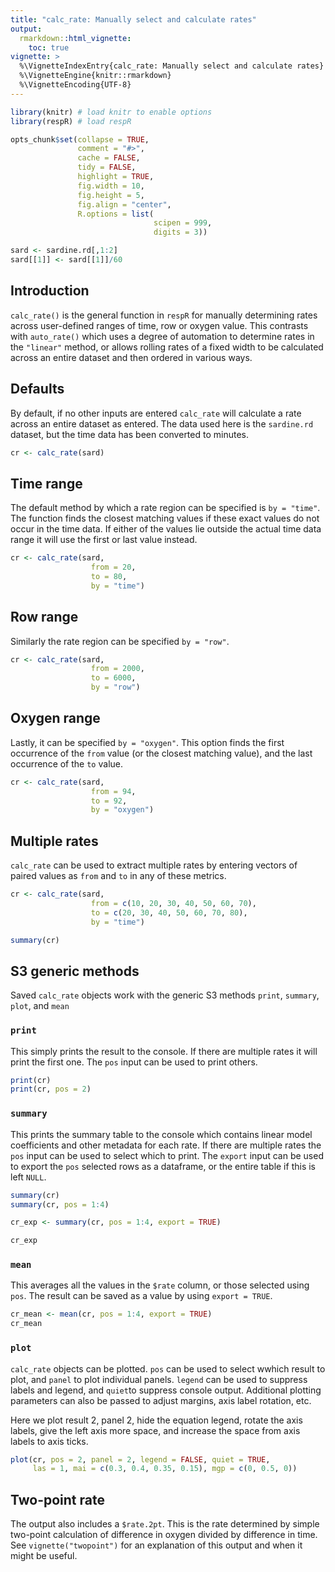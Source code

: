 ```yaml
---
title: "calc_rate: Manually select and calculate rates"
output: 
  rmarkdown::html_vignette:
    toc: true
vignette: >
  %\VignetteIndexEntry{calc_rate: Manually select and calculate rates}
  %\VignetteEngine{knitr::rmarkdown}
  %\VignetteEncoding{UTF-8}
---
```


```r
library(knitr) # load knitr to enable options
library(respR) # load respR

opts_chunk$set(collapse = TRUE, 
               comment = "#>", 
               cache = FALSE, 
               tidy = FALSE, 
               highlight = TRUE, 
               fig.width = 10, 
               fig.height = 5,
               fig.align = "center",
               R.options = list(
                                scipen = 999, 
                                digits = 3))

sard <- sardine.rd[,1:2]
sard[[1]] <- sard[[1]]/60
```


## Introduction

`calc_rate()` is the general function in `respR` for manually determining rates across user-defined ranges of time, row or oxygen value. This contrasts with `auto_rate()` which uses a degree of automation to determine rates in the `"linear"` method, or allows rolling rates of a fixed width to be calculated across an entire dataset and then ordered in various ways. 

## Defaults

By default, if no other inputs are entered `calc_rate` will calculate a rate across an entire dataset as entered. The data used here is the `sardine.rd` dataset, but the time data has been converted to minutes. 

```r
cr <- calc_rate(sard)
```


## Time range

The default method by which a rate region can be specified is `by = "time"`. The function finds the closest matching values if these exact values do not occur in the time data. If either of the values lie outside the actual time data range it will use the first or last value instead. 

```r
cr <- calc_rate(sard,
                  from = 20, 
                  to = 80,
                  by = "time")
```

## Row range

Similarly the rate region can be specified `by = "row"`.

```r
cr <- calc_rate(sard,
                  from = 2000, 
                  to = 6000,
                  by = "row")
```

## Oxygen range

Lastly, it can be specified `by = "oxygen"`. This option finds the first occurrence of the `from` value (or the closest matching value), and the last occurrence of the `to` value. 

```r
cr <- calc_rate(sard,
                  from = 94, 
                  to = 92,
                  by = "oxygen")
```


## Multiple rates

`calc_rate` can be used to extract multiple rates by entering vectors of paired values as `from` and `to` in any of these metrics.

```r
cr <- calc_rate(sard,
                  from = c(10, 20, 30, 40, 50, 60, 70), 
                  to = c(20, 30, 40, 50, 60, 70, 80),
                  by = "time")

summary(cr)
```


## S3 generic methods

Saved `calc_rate` objects work with the generic S3 methods `print`, `summary`, `plot`, and `mean`

### `print`

This simply prints the result to the console. If there are multiple rates it will print the first one. The `pos` input can be used to print others. 

```r
print(cr)
print(cr, pos = 2)
```

### `summary`

This prints the summary table to the console which contains linear model coefficients and other metadata for each rate. If there are multiple rates the `pos` input can be used to select which to print. The `export` input can be used to export the `pos` selected rows as a dataframe, or the entire table if this is left `NULL`.

```r
summary(cr)
summary(cr, pos = 1:4)
```

```r
cr_exp <- summary(cr, pos = 1:4, export = TRUE)
```

```r
cr_exp
```

### `mean`

This averages all the values in the `$rate` column, or those selected using `pos`. The result can be saved as a value by using `export = TRUE`.

```r
cr_mean <- mean(cr, pos = 1:4, export = TRUE)
cr_mean
```

### `plot`

`calc_rate` objects can be plotted. `pos` can be used to select wwhich result to plot, and `panel` to plot individual panels. `legend` can be used to suppress labels and legend, and `quiet`to suppress console output. Additional plotting parameters can also be passed to adjust margins, axis label rotation, etc. 

Here we plot result 2, panel 2, hide the equation legend, rotate the axis labels, give the left axis more space, and increase the space from axis labels to axis ticks.

```r
plot(cr, pos = 2, panel = 2, legend = FALSE, quiet = TRUE, 
     las = 1, mai = c(0.3, 0.4, 0.35, 0.15), mgp = c(0, 0.5, 0))
```


## Two-point rate

The output also includes a `$rate.2pt`. This is the rate determined by simple two-point calculation of difference in oxygen divided by difference in time. See `vignette("twopoint")` for an explanation of this output and when it might be useful.

